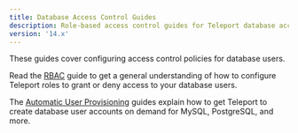 ```yaml
---
title: Database Access Control Guides
description: Role-based access control guides for Teleport database access.
version: '14.x'
---
```


These guides cover configuring access control policies for database users.

Read the [RBAC](/docs/ver/14.x/database-access/rbac/configuring-access) guide to get a general understanding
of how to configure Teleport roles to grant or deny access to your database users.

The [Automatic User Provisioning](/docs/ver/14.x/database-access/auto-user-provisioning) guides explain
how to get Teleport to create database user accounts on demand for MySQL,
PostgreSQL, and more.
